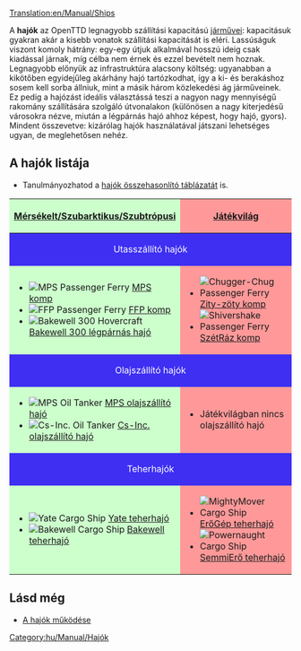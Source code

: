 [[Translation:en/Manual/Ships]]
{{hu/Manual/Tartalomjegyzék}}

A '''hajók''' az OpenTTD legnagyobb szállítási kapacitású [[hu/Manual/Járművek|járművei]]: kapacitásuk gyakran akár a kisebb vonatok szállítási kapacitását is eléri. Lassúságuk viszont komoly hátrány: egy-egy útjuk alkalmával hosszú ideig csak kiadással járnak, míg célba nem érnek és ezzel bevételt nem hoznak. Legnagyobb előnyük az infrastruktúra alacsony költség: ugyanabban a kikötőben egyidejűleg akárhány hajó tartózkodhat, így a ki- és berakáshoz sosem kell sorba állniuk, mint a másik három közlekedési ág járműveinek. Ez pedig a hajózást ideális választássá teszi a nagyon nagy mennyiségű rakomány szállítására szolgáló útvonalakon (különösen a nagy kiterjedésű városokra nézve, miután a légpárnás hajó ahhoz képest, hogy hajó, gyors). Mindent összevetve: kizárólag hajók használatával játszani lehetséges ugyan, de meglehetősen nehéz.

==A hajók listája==
* Tanulmányozhatod a [[hu/Manual/Base Set/Ships/Hajók összehasonlító táblázata|hajók összehasonlító táblázatát]] is.

{|border="1" cellspacing="2" cellpadding="3" rules="all" style="margin:1em 1em 1em 0; border:solid 1px #AAAAAA;"
!width="50%" style="background: #ccffcc" | [[hu/Manual/Éghajlatok|Mérsékelt/Szubarktikus/Szubtrópusi]]
!width="50%" style="background: #ff9999" | [[hu/Manual/Éghajlatok#jatekvilag|Játékvilág]]
|-
! colspan="2" style="background: #3e2ff3; color:white" align="center" | Utasszállító hajók
|-
| style="background: #ccffcc" |
*[[File:en/Manual/Base Set/Ships/Ferry.png|MPS Passenger Ferry]] [[hu/Manual/Base Set/Ships/MPS komp|MPS komp]]
*[[File:en/Manual/Base Set/Ships/Ferry.png|FFP Passenger Ferry]] [[hu/Manual/Base Set/Ships/FFP komp|FFP komp]]
*[[File:en/Manual/Base Set/Ships/Hovercraft.png|Bakewell 300 Hovercraft]] [[hu/Manual/Base Set/Ships/Bakewell 300 légpárnás hajó|Bakewell 300 légpárnás hajó]]
| style="background: #ff9999" |
*[[File:en/Manual/Base Set/Ships/Toylandpassengership.png|Chugger-Chug Passenger Ferry]] [[hu/Zity-zöty komp|Zity-zöty komp]]
*[[File:en/Manual/Base Set/Ships/Toylandpassengership.png|Shivershake Passenger Ferry]] [[hu/SzétRáz komp|SzétRáz komp]]
|-
! colspan="2" style="background: #3e2ff3; color:white" align="center" | Olajszállító hajók
|-
| style="background: #ccffcc" |
*[[File:en/Manual/Base Set/Ships/Oiltanker ship.png|MPS Oil Tanker]] [[hu/Manual/Base Set/Ships/MPS olajszállító hajó|MPS olajszállító hajó]]
*[[File:en/Manual/Base Set/Ships/Oiltanker ship.png|Cs-Inc. Oil Tanker]] [[hu/Manual/Base Set/Ships/Cs-Inc. olajszállító hajó|Cs-Inc. olajszállító hajó]]
| style="background: #ff9999" |
* Játékvilágban nincs olajszállító hajó
|-
! colspan="2" style="background: #3e2ff3; color:white" align="center" | Teherhajók
|-
| style="background: #ccffcc" |
*[[File:en/Manual/Base Set/Ships/CargoShip.png|Yate Cargo Ship]] [[hu/Manual/Base Set/Ships/Yate teherhajó|Yate teherhajó]]
*[[File:en/Manual/Base Set/Ships/CargoShip.png|Bakewell Cargo Ship]] [[hu/Manual/Base Set/Ships/Bakewell teherhajó|Bakewell teherhajó]]
| style="background: #ff9999" |
*[[File:en/Manual/Base Set/Ships/Toylandcargoship.png|MightyMover Cargo Ship]] [[hu/ErőGép teherhajó|ErőGép teherhajó]]
*[[File:en/Manual/Base Set/Ships/Toylandcargoship.png|Powernaught Cargo Ship]] [[hu/SemmiErő teherhajó|SemmiErő teherhajó]]
|}

==Lásd még==
*[[hu/Manual/Víziutak létesítése#a-hajok-mukodese|A hajók működése]]


[[Category:hu/Manual/Hajók]]
